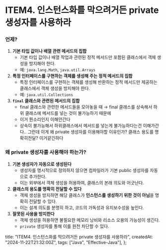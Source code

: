 # ITEM4. 인스턴스화를 막으려거든 private 생성자를 사용하라

### 언제?

1. **기본 타입 값이나 배열 관련 메서드의 집합**
   - 기본 타입 값이나 배열 작업과 관련된 정적 메서드만 포함된 클래스에서 객체 생성을 방지해야 한다.
   - 예: `java.lang.Math`, `java.util.Arrays`
2. **특정 인터페이스를 구현하는 객체를 생성해 주는 정적 메서드의 집합**
   - 특정 인터페이스를 구현하는 객체를 생성해 반환하는 정적 메서드만 제공하는 클래스에서 객체 생성을 방지해야 한다.
   - 예: `java.util.Collections`
3. **`final` 클래스와 관련된 메서드의 집합**
   - final 클래스와 관련한 메서드들을 모아놓을 때 → final 클래스를 상속해서 하위 클래스에 메서드를 넣는 것이 불가능하기 때문에
   - 이거 뭔소리인지 이해안간다
   - 상속이 불가능해서 하위클래스에서 메서드를 넣는게 불가능하다는건 이해가간다.. 그런데 이게 왜 private 생성자를 이용해야할 이유인가? 클래스 용도를 명확히전달? 이거같긴하다

### 왜 private 생성자를 사용해야 하는가?

1. **기본 생성자가 자동으로 생성된다**
   - 생성자를 명시적으로 정의하지 않으면 컴파일러가 기본 public 생성자를 자동으로 추가한다.
   - 이는 외부에서 객체 생성을 허용하여, 클래스의 본래 의도와 어긋난다.
2. **클래스의 용도를 명확히 전달할 수 있다**
   - 객체 생성을 방지하면 해당 클래스가 **인스턴스를 생성하기 위한 것이 아님**을 명확히 전달할 수 있다.
   - 이는 설계 의도를 분명히 하고, 코드의 가독성과 유지보수성을 높인다.
3. **잘못된 사용을 방지한다**
   - 객체 생성을 허용하면 불필요한 메모리 낭비와 리소스 오용의 가능성이 생긴다.
   - `private` 생성자를 통해 이를 원천 차단할 수 있다.

  title: "ITEM4. 인스턴스화를 막으려거든 private 생성자를 사용하라",
  createdAt: "2024-11-22T21:32:00Z",
  tags: ["Java", "Effective-Java"],
};
